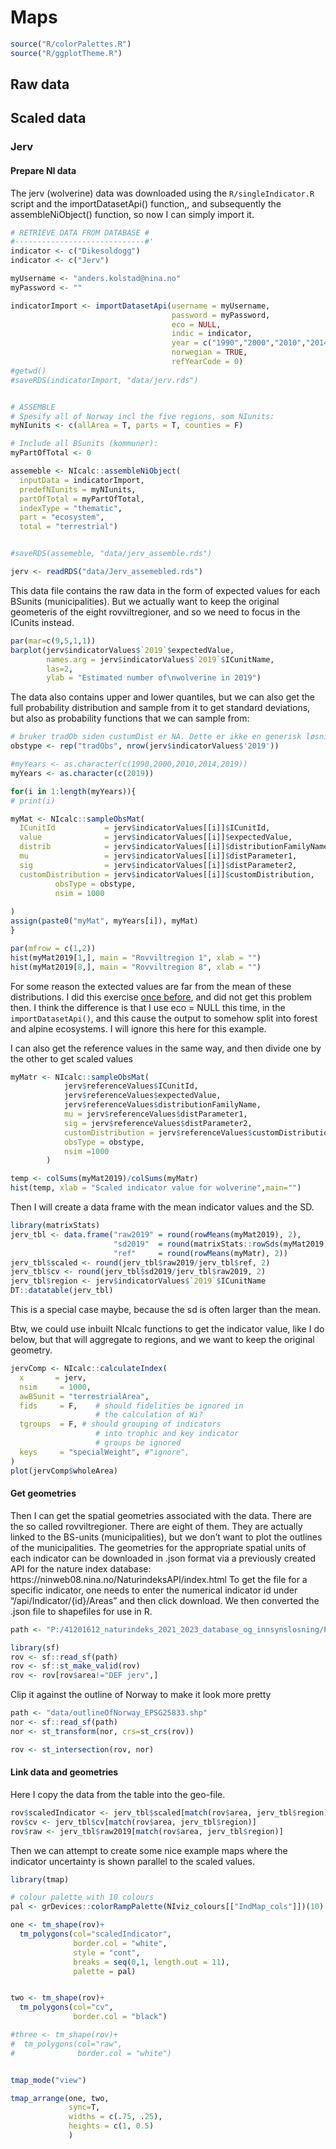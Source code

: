 # Maps

```r
source("R/colorPalettes.R")
source("R/ggplotTheme.R")
```


## Raw data

## Scaled data

### Jerv


#### Prepare NI data

The jerv (wolverine) data was downloaded using the `R/singleIndicator.R` script and the importDatasetApi() function,, and subsequently the assembleNiObject() function, so now I can simply import it.
```r
# RETRIEVE DATA FROM DATABASE #
#-----------------------------#'
indicator <- c("Dikesoldogg")
indicator <- c("Jerv")

myUsername <- "anders.kolstad@nina.no"
myPassword <- ""

indicatorImport <- importDatasetApi(username = myUsername,
                                    password = myPassword,
                                    eco = NULL,
                                    indic = indicator,
                                    year = c("1990","2000","2010","2014","2019"),
                                    norwegian = TRUE,
                                    refYearCode = 0)
#getwd()
#saveRDS(indicatorImport, "data/jerv.rds")


# ASSEMBLE 
# Spesify all of Norway incl the five regions, som NIunits:
myNIunits <- c(allArea = T, parts = T, counties = F)

# Include all BSunits (kommuner):
myPartOfTotal <- 0

assemeble <- NIcalc::assembleNiObject(
  inputData = indicatorImport,
  predefNIunits = myNIunits, 
  partOfTotal = myPartOfTotal, 
  indexType = "thematic",
  part = "ecosystem",
  total = "terrestrial")  


#saveRDS(assemeble, "data/jerv_assemble.rds")    
```


```r
jerv <- readRDS("data/Jerv_assemebled.rds")
```


This data file contains the raw data in the form of expected values for each BSunits (municipalities). But we actually want to keep the original geometeris of the eight rovviltregioner, and so we need to focus in the ICunits instead.
```r
par(mar=c(9,5,1,1))
barplot(jerv$indicatorValues$`2019`$expectedValue,
        names.arg = jerv$indicatorValues$`2019`$ICunitName, 
        las=2,
        ylab = "Estimated number of\nwolverine in 2019")
```

The data also contains upper and lower quantiles, but we can also get the full probability distribution and sample from it to get standard deviations, but also as probability functions that we can sample from:
```r
# bruker tradOb siden custumDist er NA. Dette er ikke en generisk løsning. 
obstype <- rep("tradObs", nrow(jerv$indicatorValues$'2019'))

#myYears <- as.character(c(1990,2000,2010,2014,2019))
myYears <- as.character(c(2019))

for(i in 1:length(myYears)){
# print(i)

myMat <- NIcalc::sampleObsMat(
  ICunitId           = jerv$indicatorValues[[i]]$ICunitId, 
  value              = jerv$indicatorValues[[i]]$expectedValue,
  distrib            = jerv$indicatorValues[[i]]$distributionFamilyName,
  mu                 = jerv$indicatorValues[[i]]$distParameter1,
  sig                = jerv$indicatorValues[[i]]$distParameter2,
  customDistribution = jerv$indicatorValues[[i]]$customDistribution,
          obsType = obstype,
          nsim = 1000
          
)
assign(paste0("myMat", myYears[i]), myMat)
}

par(mfrow = c(1,2))
hist(myMat2019[1,], main = "Rovviltregion 1", xlab = "")
hist(myMat2019[8,], main = "Rovviltregion 8", xlab = "")

```

For some reason the extected values are far from the mean of these distributions. I did this exercise [once before](https://ninanor.github.io/IBECA/jerv.html), and did not get this problem then. I think the difference is that I use eco = NULL this time, in the `importDatasetApi()`, and this cause the output to somehow split into forest and alpine ecosystems. I will ignore this here for this example.

I can also get the reference values in the same way, and then divide one by the other to get scaled values
```r
myMatr <- NIcalc::sampleObsMat(
            jerv$referenceValues$ICunitId, 
            jerv$referenceValues$expectedValue,
            jerv$referenceValues$distributionFamilyName,
            mu = jerv$referenceValues$distParameter1,
            sig = jerv$referenceValues$distParameter2,
            customDistribution = jerv$referenceValues$customDistribution,
            obsType = obstype,
            nsim =1000
        )

temp <- colSums(myMat2019)/colSums(myMatr)
hist(temp, xlab = "Scaled indicator value for wolverine",main="")
```

Then I will create a data frame with the mean indicator values and the SD.
```r
library(matrixStats)
jerv_tbl <- data.frame("raw2019" = round(rowMeans(myMat2019), 2),
                       "sd2019"  = round(matrixStats::rowSds(myMat2019), 2),
                       "ref"     = round(rowMeans(myMatr), 2))
jerv_tbl$scaled <- round(jerv_tbl$raw2019/jerv_tbl$ref, 2)
jerv_tbl$cv <- round(jerv_tbl$sd2019/jerv_tbl$raw2019, 2)
jerv_tbl$region <- jerv$indicatorValues$`2019`$ICunitName
DT::datatable(jerv_tbl)
```
This is a special case maybe, because the sd is often larger than the mean.

Btw, we could use inbuilt NIcalc functions to get the indicator value, like I do below, but that will aggregate to regions, and we want to keep the original geometry.
```r
jervComp <- NIcalc::calculateIndex(
  x       = jerv,
  nsim     = 1000,
  awBSunit = "terrestrialArea",
  fids     = F,    # should fidelities be ignored in 
                   # the calculation of Wi?
  tgroups  = F, # should grouping of indicators 
                   # into trophic and key indicator 
                   # groups be ignored
  keys     = "specialWeight", #"ignore",
)
plot(jervComp$wholeArea)
```



#### Get geometries

Then I can get the spatial geometries associated with the data. There are the so called rovviltregioner. There are eight of them. They are actually linked to the BS-units (municipalities), but we don't want to plot the outlines of the municipalities.
The geometries for the appropriate spatial units of each indicator can be downloaded in .json format via a previously created API for the nature index database: https://ninweb08.nina.no/NaturindeksAPI/index.html
To get the file for a specific indicator, one needs to enter the numerical indicator id under "/api/Indicator/\{id\}/Areas" and then click download. We then converted the .json file to shapefiles for use in R.  

```r
path <- "P:/41201612_naturindeks_2021_2023_database_og_innsynslosning/Pilot_Forbedring_Innsynsløsning/Shapefiles/Jerv"
```

```r
library(sf)
rov <- sf::read_sf(path)
rov <- sf::st_make_valid(rov)
rov <- rov[rov$area!="DEF jerv",]
```

Clip it against the outline of Norway to make it look more pretty
```r
path <- "data/outlineOfNorway_EPSG25833.shp"
nor <- sf::read_sf(path)
nor <- st_transform(nor, crs=st_crs(rov))
```

```r
rov <- st_intersection(rov, nor)
```




#### Link data and geometries
Here I copy the data from the table into the geo-file.
```r
rov$scaledIndicator <- jerv_tbl$scaled[match(rov$area, jerv_tbl$region)]
rov$cv <- jerv_tbl$cv[match(rov$area, jerv_tbl$region)]
rov$raw <- jerv_tbl$raw2019[match(rov$area, jerv_tbl$region)]

```


Then we can attempt to create some nice example maps where the indicator uncertainty is shown parallel to the scaled values.
```r
library(tmap)

# colour palette with 10 colours
pal <- grDevices::colorRampPalette(NIviz_colours[["IndMap_cols"]])(10)

one <- tm_shape(rov)+
  tm_polygons(col="scaledIndicator", 
              border.col = "white",
              style = "cont",
              breaks = seq(0,1, length.out = 11),
              palette = pal)


two <- tm_shape(rov)+
  tm_polygons(col="cv", 
              border.col = "black")

#three <- tm_shape(rov)+
#  tm_polygons(col="raw", 
#              border.col = "white")


tmap_mode("view")

tmap_arrange(one, two, 
             sync=T,
             widths = c(.75, .25),
             heights = c(1, 0.5)
             )
```

